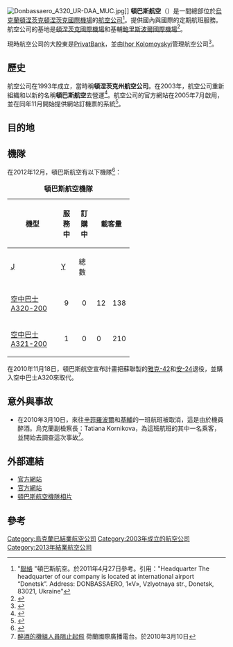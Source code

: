 {{Airline infobox
| airline = 頓巴斯航空 <br> Донбасаеро <br> Donbassaero
| nativename = 
| image = 
| logo = 
| logo_size = 
| IATA= 7D
| ICAO= UDC
| callsign= DONBASS AERO
| founded= 1993年（於2003年重新成立）
| ceased         =2013年10月14日
| commenced =
| hubs= [[頓涅茨克國際機場|頓涅茨克國際機場]]<br>[[鮑里斯波爾國際機場|鮑里斯波爾國際機場]]
| secondary_hubs = 
| focus_cities= 
| frequent_flyer= 子午線計劃（Meridian Programme）
| lounge= 
| alliance= 
| fleet_size= 7
| destinations= 15
| parent = 
| company_slogan = ''It's that easy''
| headquarters= [[烏克蘭|烏克蘭]][[頓涅茨克|頓涅茨克]][[頓涅茨克國際機場|國際機場]]
| key_people= 
| website= http://www.donbass.aero/
}}
[[Image:Donbassaero_A320_UR-DAA_MUC.jpg|thumb]]]]
'''頓巴斯航空'''（{{lang-uk|Донбасаеро}}）是一間總部位於[[烏克蘭|烏克蘭]][[頓涅茨克|頓涅茨克]][[頓涅茨克國際機場|頓涅茨克國際機場]]的[[航空公司|航空公司]]<ref>"[http://www.donbass.aero/m1/en/contact/index 聯絡] {{webarchive|url=https://web.archive.org/web/20110531151527/http://www.donbass.aero/m1/en/contact/index |date=2011-05-31 }}"頓巴斯航空。於2011年4月27日參考。引用："Headquarter The headquarter of our company is located at international airport “Donetsk”. Address: DONBASSAERO, 1«V», Vzlyotnaya str., Donetsk, 83021, Ukraine"</ref>。提供國內與國際的定期航班服務。航空公司的基地是[[頓涅茨克國際機場|頓涅茨克國際機場]]和基輔[[鮑里斯波爾國際機場|鮑里斯波爾國際機場]]<ref name="FI">{{cite news | title= 目錄：世界航空公司 | work= Flight International | page= 74 | date= 2007-04-03}}</ref>。

現時航空公司的大股東是[[PrivatBank|PrivatBank]]，並由[[Ihor_Kolomoyskyi|Ihor Kolomoyskyi]]管理航空公司<ref name=zaitsev>
{{cite news| title   =Three Ukrainian carriers seek tie-up approval| first   =Tom| last   =Zaitsev| url   =http://beta.flightglobal.com/news/articles/three-ukrainian-carriers-seek-tie-up-approval-338364/| newspaper   =飛行國際| publisher   =勵德愛思唯爾| date   =2010年2月12日| accessdate   =2011年7月22日}}{{dead link|date=十一月 2017 |bot=InternetArchiveBot }}</ref>。

==歷史==
航空公司在1993年成立，當時稱'''頓涅茨克州航空公司'''。在2003年，航空公司重新組織和以新的名稱'''頓巴斯航空'''去營運<ref>{{cite web |url=http://www.donbass.aero/m1/en/company/index |title=存档副本 |accessdate=2012-10-25 |deadurl=yes |archiveurl=https://web.archive.org/web/20130117080302/http://www.donbass.aero/m1/en/company/index |archivedate=2013-01-17 }}</ref>。航空公司的官方網站在2005年7月啟用，並在同年11月開始提供網站訂機票的系統<ref>{{cite web |url=http://www.donbass.aero/m1/en/info/press_center/news/index |title=存档副本 |accessdate=2009-10-29 |deadurl=yes |archiveurl=https://web.archive.org/web/20091017140738/http://www.donbass.aero/m1/en/info/press_center/news/index |archivedate=2009-10-17 }}</ref>。

==目的地==
{{main|頓巴斯航空目的地}}

==機隊==
在2012年12月，頓巴斯航空有以下機隊<ref>{{Cite web |url=http://www.ch-aviation.ch/aircraft.php?search=set&airline=7D&al_op=1 |title=存档副本 |access-date=2011-08-27 |archive-url=https://web.archive.org/web/20110912043728/http://www.ch-aviation.ch/aircraft.php?search=set&airline=7D&al_op=1 |archive-date=2011-09-12 |dead-url=yes }}</ref>：

<center>
{| class="toccolours" border="1" cellpadding="3" style="border-collapse:collapse"
|+ '''頓巴斯航空機隊'''
|- bgcolor=lightblue
! rowspan="2" width="100pt" | 機型
! rowspan="2" width="25pt" | 服務中
! rowspan="2" width="25pt" | 訂購中
! colspan="3" | 載客量
! rowspan="2" | 備註
|- bgcolor=lightblue
!<abbr title=商務艙>J</abbr>
!<abbr title=經濟艙>Y</abbr>
!總數
|-
|[[空中巴士A320-200|空中巴士A320-200]]
|align=center|9
|align=center|0
|12
|138
|150
|3部由[[空中世界航空|空中世界航空]]經營
|-
|[[空中巴士A321-200|空中巴士A321-200]]
|align=center|1
|align=center|0
|0
|210
|210
|由[[風玫瑰航空|風玫瑰航空]]租賃回來
|}
</center>
在2010年11月18日，頓巴斯航空宣布計畫把蘇聯製的[[雅克-42|雅克-42]]和[[安-24|安-24]]退役，並購入空中巴士A320來取代。

==意外與事故==
*在2010年3月10日，來往[[辛菲羅波爾|辛菲羅波爾]]和[[基輔|基輔]]的一班航班被取消，這是由於機員醉酒。烏克蘭副檢察長：Tatiana Kornikova，為這班航班的其中一名乘客，並開始去調查這次事故<ref>[http://www.rnw.nl/english/article/drunk-cabin-crew-prevented-taking 醉酒的機組人員阻止起飛] {{Wayback|url=http://www.rnw.nl/english/article/drunk-cabin-crew-prevented-taking |date=20100313150658 }} 荷蘭國際廣播電台。於2010年3月10日</ref>。

==外部連結==
{{Portalbox|航空}}
* [https://web.archive.org/web/20110415163314/http://www.donbass.aero/m1/en/index 官方網站]{{en}}
* [https://web.archive.org/web/20110702132902/http://www.donbass.aero/m1/ru/index 官方網站]{{ru}}
* [http://www.airliners.net/search/photo.search?airlinesearch=Donbassaero&distinct_entry=true 頓巴斯航空機隊相片] {{Wayback|url=http://www.airliners.net/search/photo.search?airlinesearch=Donbassaero&distinct_entry=true |date=20160111114109 }}

==參考==
{{reflist}}


[[Category:烏克蘭已結業航空公司|Category:烏克蘭已結業航空公司]]
[[Category:2003年成立的航空公司|Category:2003年成立的航空公司]]
[[Category:2013年結業航空公司|Category:2013年結業航空公司]]